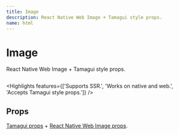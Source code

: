 ```yaml
---
title: Image
description: React Native Web Image + Tamagui style props.
name: html
---
```


# Image

<Description>React Native Web Image + Tamagui style props.</Description>

<HeroContainer>
  <ImageDemo />
</HeroContainer>

```jsx hero template=Image

```

<Highlights
  features={['Supports SSR.', 'Works on native and web.', 'Accepts Tamagui style props.']}
/>

## Props

[Tamagui props](/docs/intro/props) + [React Native Web Image props](https://necolas.github.io/react-native-web/docs/image/).
